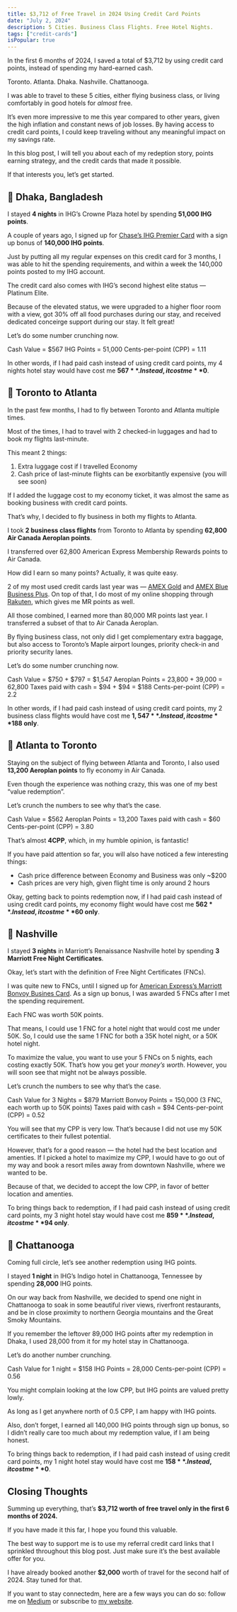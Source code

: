 ```yaml
---
title: $3,712 of Free Travel in 2024 Using Credit Card Points 
date: "July 2, 2024"
description: 5 Cities. Business Class Flights. Free Hotel Nights.
tags: ["credit-cards"]
isPopular: true
---
```

In the first 6 months of 2024, I saved a total of $3,712 by using credit card points, instead of spending my hard-earned cash. 

Toronto. Atlanta. Dhaka. Nashville. Chattanooga. 

I was able to travel to these 5 cities, either flying business class, or living comfortably in good hotels for *almost* free. 

It’s even more impressive to me this year compared to other years, given the high inflation and constant news of job losses. By having access to credit card points, I could keep traveling without any meaningful impact on my savings rate. 

In this blog post, I will tell you about each of my redeption story, points earning strategy, and the credit cards that made it possible. 

If that interests you, let’s get started. 

## 🏨 Dhaka, Bangladesh
I stayed **4 nights** in IHG’s Crowne Plaza hotel by spending **51,000 IHG points**. 

A couple of years ago, I signed up for [Chase’s IHG Premier Card](https://www.referyourchasecard.com/210m/1XJ2MVKHIH) with a sign up bonus of **140,000 IHG points**. 

Just by putting all my regular expenses on this credit card for 3 months, I was able to hit the spending requirements, and within a week the 140,000 points posted to my IHG account. 

The credit card also comes with IHG’s second highest elite status — Platinum Elite. 

Because of the elevated status, we were upgraded to a higher floor room with a view, got 30% off all food purchases during our stay, and received dedicated conceirge support during our stay. It felt great! 

Let’s do some number crunching now. 

Cash Value = $567
IHG Points = 51,000
Cents-per-point (CPP) = 1.11 

In other words, if I had paid cash instead of using credit card points, my 4 nights hotel stay would have cost me **$567**. Instead, it cost me **$0**. 

## 🛫 Toronto to Atlanta
In the past few months, I had to fly between Toronto and Atlanta multiple times. 

Most of the times, I had to travel with 2 checked-in luggages and had to book my flights last-minute. 

This meant 2 things:
1. Extra luggage cost if I travelled Economy
2. Cash price of last-minute flights can be exorbitantly expensive (you will see soon)

If I added the luggage cost to my economy ticket, it was almost the same as booking business with credit card points. 

That’s why, I decided to fly business in both my flights to Atlanta. 

I took **2 business class flights** from Toronto to Atlanta by spending **62,800 Air Canada Aeroplan points**. 

I transferred over 62,800 American Express Membership Rewards points to Air Canada.

How did I earn so many points? Actually, it was quite easy. 

2 of my most used credit cards last year was — [AMEX Gold](https://americanexpress.com/en-us/referral/gold-card?ref=MDIRTHlsVP&XLINK=MYCP) and [AMEX Blue Business Plus](https://americanexpress.com/en-us/referral/bluebusinessplus-credit-card?ref=MDIRTHTjpg&XLINK=MYCP). On top of that, I do most of my online shopping through [Rakuten](www.rakuten.com/r/JBNNVV?eeid=28187), which gives me MR points as well. 

All those combined, I earned more than 80,000 MR points last year. I transferred a subset of that to Air Canada Aeroplan. 

By flying business class, not only did I get complementary extra baggage, but also access to Toronto’s Maple airport lounges, priority check-in and priority security lanes. 

Let’s do some number crunching now. 

Cash Value = $750 + $797 = $1,547
Aeroplan Points = 23,800 + 39,000 = 62,800
Taxes paid with cash = $94 + $94 = $188
Cents-per-point (CPP) = 2.2

In other words, if I had paid cash instead of using credit card points, my 2 business class flights would have cost me **$1,547**. Instead, it cost me **$188 only**.

## 🛫 Atlanta to Toronto
Staying on the subject of flying between Atlanta and Toronto, I also used **13,200 Aeroplan points** to fly economy in Air Canada. 

Even though the experience was nothing crazy, this was one of my best “value redemption”. 

Let’s crunch the numbers to see why that’s the case. 

Cash Value = $562
Aeroplan Points = 13,200
Taxes paid with cash = $60
Cents-per-point (CPP) = 3.80

That’s almost **4CPP**, which, in my humble opinion, is fantastic! 

If you have paid attention so far, you will also have noticed a few interesting things:
- Cash price difference between Economy and Business was only ~$200
- Cash prices are very high, given flight time is only around 2 hours

Okay, getting back to points redemption now, if I had paid cash instead of using credit card points, my economy flight would have cost me **$562**. Instead, it cost me **$60 only**.

## 🏨 Nashville
I stayed **3 nights** in Marriott’s Renaissance Nashville hotel by spending **3 Marriott Free Night Certificates**. 

Okay, let’s start with the definition of Free Night Certificates (FNCs). 

I was quite new to FNCs, until I signed up for [American Express’s Marriott Bonvoy Busines Card](https://www.americanexpress.com/us/credit-cards/business/business-credit-cards/amex-marriott-bonvoy-business-credit-card/). As a sign up bonus, I was awarded 5 FNCs after I met the spending requirement. 

Each FNC was worth 50K points. 

That means, I could use 1 FNC for a hotel night that would cost me under 50K. So, I could use the same 1 FNC for both a 35K hotel night, or a 50K hotel night.

To maximize the value, you want to use your 5 FNCs on 5 nights, each costing exactly 50K. That’s how you get your *money’s worth*. However, you will soon see that might not be always possible. 

Let’s crunch the numbers to see why that’s the case. 

Cash Value for 3 Nights = $879
Marriott Bonvoy Points = 150,000 (3 FNC, each worth up to 50K points)
Taxes paid with cash = $94
Cents-per-point (CPP) = 0.52

You will see that my CPP is very low. That’s because I did not use my 50K certificates to their fullest potential. 

However, that’s for a good reason — the hotel had the best location and amenties. If I picked a hotel to maximize my CPP, I would have to go out of my way and book a resort miles away from downtown Nashville, where we wanted to be. 

Because of that, we decided to accept the low CPP, in favor of better location and amenties. 

To bring things back to redemption, if I had paid cash instead of using credit card points, my 3 night hotel stay would have cost me **$859**. Instead, it cost me **$94 only**.

## 🏨 Chattanooga
Coming full circle, let’s see another redemption using IHG points. 

I stayed **1 night** in IHG’s Indigo hotel in Chattanooga, Tennessee  by spending **28,000** IHG points. 

On our way back from Nashville, we decided to spend one night in Chattanooga to soak in some beautiful river views, riverfront restaurants, and be in close proximity to northern Georgia mountains and the Great Smoky Mountains. 

If you remember the leftover 89,000 IHG points after my redemption in Dhaka, I used 28,000 from it for my hotel stay in Chattanooga. 

Let’s do another number crunching.

Cash Value for 1 night = $158
IHG Points = 28,000
Cents-per-point (CPP) = 0.56

You might complain looking at the low CPP, but IHG points are valued pretty lowly. 

As long as I get anywhere north of 0.5 CPP, I am happy with IHG points. 

Also, don’t forget, I earned all 140,000 IHG points through sign up bonus, so I didn’t really care too much about my redemption value, if I am being honest. 

To bring things back to redemption, if I had paid cash instead of using credit card points, my 1 night hotel stay would have cost me **$158**. Instead, it cost me **$0**.
  

## Closing Thoughts
Summing up everything, that’s **$3,712 worth of free travel only in the first 6 months of 2024.** 

If you have made it this far, I hope you found this valuable. 

The best way to support me is to use my referral credit card links that I sprinkled throughout this blog post. Just make sure it’s the best available offer for you.

I have already booked another **$2,000** worth of travel for the second half of 2024. Stay tuned for that. 

If you want to stay connectedm, here are a few ways you can do so: follow me on [Medium](https://medium.com/@irtizahafiz) or subscribe to [my website](https://irtizahafiz.com/newsletter?utm_source=medium).

 